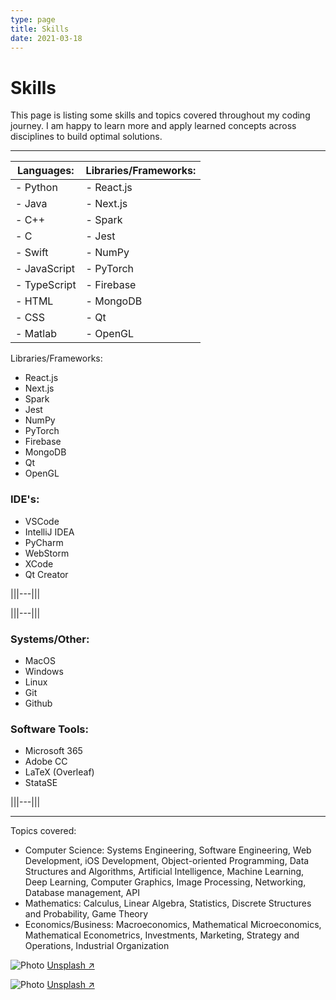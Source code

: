 ```yaml
---
type: page
title: Skills
date: 2021-03-18
---
```


# Skills

This page is listing some skills and topics covered throughout my coding journey.
I am happy to learn more and apply learned concepts across disciplines to build optimal solutions.

---



| Languages: |Libraries/Frameworks:|
| ---------- | ------------------- |
|- Python    |- React.js           |
|- Java      |- Next.js            |
|- C++       |- Spark              |
|- C         |- Jest               |
|- Swift     |- NumPy              |
|- JavaScript|- PyTorch            |
|- TypeScript|- Firebase           |
|- HTML      |- MongoDB            |
|- CSS       |- Qt                 |
|- Matlab    |- OpenGL             |

Libraries/Frameworks:
- React.js
- Next.js
- Spark
- Jest
- NumPy
- PyTorch
- Firebase
- MongoDB
- Qt
- OpenGL

### IDE's:
- VSCode
- IntelliJ IDEA
- PyCharm
- WebStorm
- XCode
- Qt Creator

|||---|||

|||---|||

### Systems/Other:
- MacOS
- Windows
- Linux
- Git
- Github

### Software Tools:
- Microsoft 365
- Adobe CC
- LaTeX (Overleaf)
- StataSE

|||---|||

---

Topics covered:
- Computer Science: Systems Engineering, Software Engineering, Web Development, iOS Development,
Object-oriented Programming, Data Structures and Algorithms, Artificial Intelligence, Machine Learning,
Deep Learning, Computer Graphics, Image Processing, Networking, Database management, API
- Mathematics: Calculus, Linear Algebra, Statistics, Discrete Structures and Probability, Game Theory
- Economics/Business: Macroeconomics, Mathematical Microeconomics, Mathematical Econometrics, Investments,
Marketing, Strategy and Operations, Industrial Organization


<Image
  src="/images/photo2.jpg"
  alt="Photo"
  width={1125}
  height={750}
  priority
  className="next-image"
/>
[Unsplash ↗ ](https://unsplash.com/photos/WeYamle9fDM)

<Image
  src="/images/photo.jpg"
  alt="Photo"
  width={1125}
  height={750}
  priority
  className="next-image"
/>
[Unsplash ↗ ](https://unsplash.com/photos/ndN00KmbJ1c)

